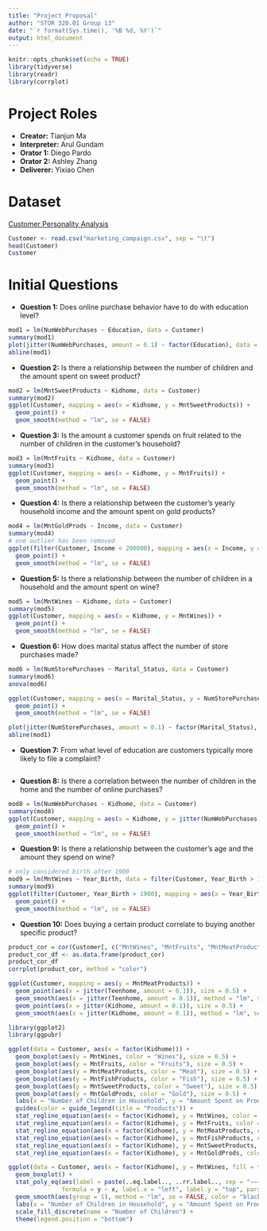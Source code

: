 ```yaml
---
title: "Project Proposal"
author: "STOR 320.01 Group 13"
date: "`r format(Sys.time(), '%B %d, %Y')`"
output: html_document
---
```


```r
knitr::opts_chunk$set(echo = TRUE)
library(tidyverse)
library(readr)
library(corrplot)
```

# Project Roles

- **Creator:** Tianjun Ma
- **Interpreter:** Arul Gundam
- **Orator 1:** Diego Pardo
- **Orator 2:** Ashley Zhang
- **Deliverer:** Yixiao Chen

# Dataset

[Customer Personality Analysis](https://www.kaggle.com/datasets/imakash3011/customer-personality-analysis)
```r
Customer <- read.csv("marketing_campaign.csv", sep = "\t")
head(Customer)
Customer
```

# Initial Questions

- **Question 1:** Does online purchase behavior have to do with education level?
```r
mod1 = lm(NumWebPurchases ~ Education, data = Customer)
summary(mod1)
plot(jitter(NumWebPurchases, amount = 0.1) ~ factor(Education), data = Customer)
abline(mod1)
```

- **Question 2:** Is there a relationship between the number of children and the amount spent on sweet product?

```r
mod2 = lm(MntSweetProducts ~ Kidhome, data = Customer)
summary(mod2)
ggplot(Customer, mapping = aes(x = Kidhome, y = MntSweetProducts)) +
  geom_point() +
  geom_smooth(method = "lm", se = FALSE)
```


- **Question 3:** Is the amount a customer spends on fruit related to the number of children in the customer's household?

```r
mod3 = lm(MntFruits ~ Kidhome, data = Customer)
summary(mod3)
ggplot(Customer, mapping = aes(x = Kidhome, y = MntFruits)) +
  geom_point() +
  geom_smooth(method = "lm", se = FALSE)
```


- **Question 4:** Is there a relationship between the customer's yearly household income and the amount spent on gold products?

```r
mod4 = lm(MntGoldProds ~ Income, data = Customer)
summary(mod4)
# one outlier has been removed
ggplot(filter(Customer, Income < 200000), mapping = aes(x = Income, y = MntGoldProds)) +
  geom_point() +
  geom_smooth(method = "lm", se = FALSE)
```

- **Question 5:** Is there a relationship between the number of children in a household and the amount spent on wine?

```r
mod5 = lm(MntWines ~ Kidhome, data = Customer)
summary(mod5)
ggplot(Customer, mapping = aes(x = Kidhome, y = MntWines)) +
  geom_point() +
  geom_smooth(method = "lm", se = FALSE)
```


- **Question 6:** How does marital status affect the number of store purchases made? 

```r
mod6 = lm(NumStorePurchases ~ Marital_Status, data = Customer)
summary(mod6)
anova(mod6)

ggplot(Customer, mapping = aes(x = Marital_Status, y = NumStorePurchases)) +
  geom_point() +
  geom_smooth(method = "lm", se = FALSE)

plot(jitter(NumStorePurchases, amount = 0.1) ~ factor(Marital_Status), data = Customer)
abline(mod1)
```

- **Question 7:** From what level of education are customers typically more likely to file a complaint?

```r

```

- **Question 8:** Is there a correlation between the number of children in the home and the number of online purchases?

```r
mod8 = lm(NumWebPurchases ~ Kidhome, data = Customer)
summary(mod8)
ggplot(Customer, mapping = aes(x = Kidhome, y = jitter(NumWebPurchases, amount = 0.3))) +
  geom_point() +
  geom_smooth(method = "lm", se = FALSE)
```


- **Question 9:** Is there a relationship between the customer’s age and the amount they spend on wine?

```r
# only considered birth after 1900
mod9 = lm(MntWines ~ Year_Birth, data = filter(Customer, Year_Birth > 1900))
summary(mod9)
ggplot(filter(Customer, Year_Birth > 1900), mapping = aes(x = Year_Birth, y = MntWines)) +
  geom_point() +
  geom_smooth(method = "lm", se = FALSE)
```

- **Question 10:** Does buying a certain product correlate to buying another specific product?

```r
product_cor = cor(Customer[, c("MntWines", "MntFruits", "MntMeatProducts", "MntFishProducts", "MntSweetProducts", "MntGoldProds")])
product_cor_df <- as.data.frame(product_cor)
product_cor_df
corrplot(product_cor, method = "color")
```





```r
ggplot(Customer, mapping = aes(y = MntMeatProducts)) +
  geom_point(aes(x = jitter(Teenhome, amount = 0.1)), size = 0.5) +
  geom_smooth(aes(x = jitter(Teenhome, amount = 0.1)), method = "lm", se = FALSE) +
  geom_point(aes(x = jitter(Kidhome, amount = 0.1)), size = 0.5) +
  geom_smooth(aes(x = jitter(Kidhome, amount = 0.1)), method = "lm", se = FALSE)
```











```r
library(ggplot2)
library(ggpubr)

ggplot(data = Customer, aes(x = factor(Kidhome))) +
  geom_boxplot(aes(y = MntWines, color = "Wines"), size = 0.5) +
  geom_boxplot(aes(y = MntFruits, color = "Fruits"), size = 0.5) +
  geom_boxplot(aes(y = MntMeatProducts, color = "Meat"), size = 0.5) +
  geom_boxplot(aes(y = MntFishProducts, color = "Fish"), size = 0.5) +
  geom_boxplot(aes(y = MntSweetProducts, color = "Sweet"), size = 0.5) +
  geom_boxplot(aes(y = MntGoldProds, color = "Gold"), size = 0.5) +
  labs(x = "Number of Children in Household", y = "Amount Spent on Products") +
  guides(color = guide_legend(title = "Products")) +
  stat_regline_equation(aes(x = factor(Kidhome), y = MntWines, color = "Wines"), label.x.npc = "right", label.y.npc = 0.15, formula = y ~ x, size = 3, label.fontsize = 14, label.sep = " ~italic(\"*p=\"~") +
  stat_regline_equation(aes(x = factor(Kidhome), y = MntFruits, color = "Fruits"), label.x.npc = "right", label.y.npc = 0.15, formula = y ~ x, size = 3, label.fontsize = 14, label.sep = " ~italic(\"*p=\"~") +
  stat_regline_equation(aes(x = factor(Kidhome), y = MntMeatProducts, color = "Meat"), label.x.npc = "right", label.y.npc = 0.15, formula = y ~ x, size = 3, label.fontsize = 14, label.sep = " ~italic(\"*p=\"~")+
  stat_regline_equation(aes(x = factor(Kidhome), y = MntFishProducts, color = "Fish"), label.x.npc = "right", label.y.npc = 0.15, formula = y ~ x, size = 3, label.fontsize = 14, label.sep = " ~italic(\"*p=\"~") +
  stat_regline_equation(aes(x = factor(Kidhome), y = MntSweetProducts, color = "Sweet"), label.x.npc = "right", label.y.npc = 0.15, formula = y ~ x, size = 3, label.fontsize = 14, label.sep = " ~italic(\"*p=\"~") +
  stat_regline_equation(aes(x = factor(Kidhome), y = MntGoldProds, color = "Gold"), label.x.npc = "right", label.y.npc = 0.15, formula = y ~ x, size = 3, label.fontsize = 14, label.sep = " ~italic(\"*p=\"~")

```


```r
ggplot(data = Customer, aes(x = factor(Kidhome), y = MntWines, fill = factor(Kidhome))) +
  geom_boxplot() +
  stat_poly_eq(aes(label = paste(..eq.label.., ..rr.label.., sep = "~~~")),
               formula = y ~ x, label.x = "left", label.y = "top", parse = TRUE, size = 3) +
  geom_smooth(aes(group = 1), method = "lm", se = FALSE, color = "black", size = 0.7) +
  labs(x = "Number of Children in Household", y = "Amount Spent on Products") +
  scale_fill_discrete(name = "Number of Children") +
  theme(legend.position = "bottom")

```
















